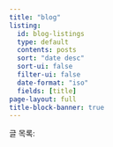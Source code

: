 ```yaml
---
title: "blog"
listing:
  id: blog-listings
  type: default
  contents: posts
  sort: "date desc"
  sort-ui: false
  filter-ui: false
  date-format: "iso"
  fields: [title]
page-layout: full
title-block-banner: true
---
```


글 목록:

::: {#blog-listings}
:::